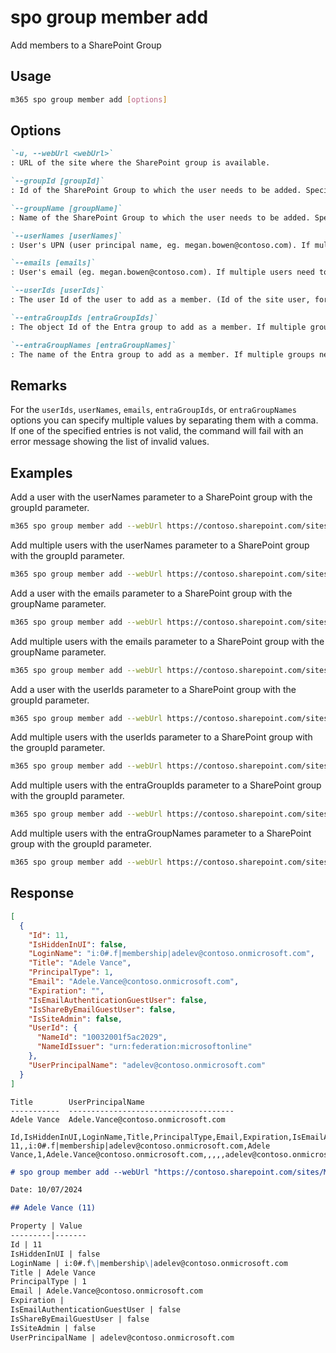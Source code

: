 
# spo group member add

Add members to a SharePoint Group

## Usage

```sh
m365 spo group member add [options]
```

## Options

```md definition-list
`-u, --webUrl <webUrl>`
: URL of the site where the SharePoint group is available.

`--groupId [groupId]`
: Id of the SharePoint Group to which the user needs to be added. Specify either `groupId` or `groupName`.

`--groupName [groupName]`
: Name of the SharePoint Group to which the user needs to be added. Specify either `groupId` or `groupName`.

`--userNames [userNames]`
: User's UPN (user principal name, eg. megan.bowen@contoso.com). If multiple users need to be added, they have to be comma-separated (e.g. megan.bowen@contoso.com,alex.wilber@contoso.com). Specify either `userIds`, `userNames`, `emails`, `entraGroupIds` or `entraGroupNames`.

`--emails [emails]`
: User's email (eg. megan.bowen@contoso.com). If multiple users need to be added, they have to be comma-separated (e.g. megan.bowen@contoso.com,alex.wilber@contoso.com). Specify either `userIds`, `userNames`, `emails`, `entraGroupIds` or `entraGroupNames`.

`--userIds [userIds]`
: The user Id of the user to add as a member. (Id of the site user, for example: 14). If multiple users need to be added, the Ids have to be comma-separated. Specify either `userIds`, `userNames`, `emails`, `entraGroupIds` or `entraGroupNames`.

`--entraGroupIds [entraGroupIds]`
: The object Id of the Entra group to add as a member. If multiple groups need to be added, the Ids have to be comma-separated. Specify either `userIds`, `userNames`, `emails`, `entraGroupIds` or `entraGroupNames`.

`--entraGroupNames [entraGroupNames]`
: The name of the Entra group to add as a member. If multiple groups need to be added, they have to be comma-separated. Specify either `userIds`, `userNames`, `emails`, `entraGroupIds` or `entraGroupNames`.
```

<Global />

## Remarks

For the `userIds`, `userNames`, `emails`, `entraGroupIds`, or `entraGroupNames` options you can specify multiple values by separating them with a comma. If one of the specified entries is not valid, the command will fail with an error message showing the list of invalid values.

## Examples

Add a user with the userNames parameter to a SharePoint group with the groupId parameter.

```sh
m365 spo group member add --webUrl https://contoso.sharepoint.com/sites/SiteA --groupId 5 --userNames "Alex.Wilber@contoso.com"
```

Add multiple users with the userNames parameter to a SharePoint group with the groupId parameter.

```sh
m365 spo group member add --webUrl https://contoso.sharepoint.com/sites/SiteA --groupId 5 --userNames "Alex.Wilber@contoso.com,Adele.Vance@contoso.com"
```

Add a user with the emails parameter to a SharePoint group with the groupName parameter.

```sh
m365 spo group member add --webUrl https://contoso.sharepoint.com/sites/SiteA --groupName "Contoso Site Owners" --emails "Alex.Wilber@contoso.com"
```

Add multiple users with the emails parameter to a SharePoint group with the groupName parameter.

```sh
m365 spo group member add --webUrl https://contoso.sharepoint.com/sites/SiteA --groupName "Contoso Site Owners" --emails "Alex.Wilber@contoso.com,Adele.Vance@contoso.com"
```

Add a user with the userIds parameter to a SharePoint group with the groupId parameter.

```sh
m365 spo group member add --webUrl https://contoso.sharepoint.com/sites/SiteA --groupId 5 --userIds 5
```

Add multiple users with the userIds parameter to a SharePoint group with the groupId parameter.

```sh
m365 spo group member add --webUrl https://contoso.sharepoint.com/sites/SiteA --groupId 5 --userIds "5,12"
```

Add multiple users with the entraGroupIds parameter to a SharePoint group with the groupId parameter.
  
```sh 
m365 spo group member add --webUrl https://contoso.sharepoint.com/sites/SiteA --groupId 5 --entraGroupIds "f2fb2f10-cfd2-4054-8ffd-64533657a5ab,3e86049e-89e6-4c27-bccb-d7549f0bbd06"
```

Add multiple users with the entraGroupNames parameter to a SharePoint group with the groupId parameter.
  
```sh 
m365 spo group member add --webUrl https://contoso.sharepoint.com/sites/SiteA --groupId 5 --entraGroupNames "Azure group one, Azure group two" 
```

## Response

<Tabs>
  <TabItem value="JSON">

  ```json
  [
    {
      "Id": 11,
      "IsHiddenInUI": false,
      "LoginName": "i:0#.f|membership|adelev@contoso.onmicrosoft.com",
      "Title": "Adele Vance",
      "PrincipalType": 1,
      "Email": "Adele.Vance@contoso.onmicrosoft.com",
      "Expiration": "",
      "IsEmailAuthenticationGuestUser": false,
      "IsShareByEmailGuestUser": false,
      "IsSiteAdmin": false,
      "UserId": {
        "NameId": "10032001f5ac2029",
        "NameIdIssuer": "urn:federation:microsoftonline"
      },
      "UserPrincipalName": "adelev@contoso.onmicrosoft.com"
    }
  ]
  ```

  </TabItem>
  <TabItem value="Text">

  ```text
  Title        UserPrincipalName
  -----------  -------------------------------------
  Adele Vance  Adele.Vance@contoso.onmicrosoft.com
  ```

  </TabItem>
  <TabItem value="CSV">

  ```csv
  Id,IsHiddenInUI,LoginName,Title,PrincipalType,Email,Expiration,IsEmailAuthenticationGuestUser,IsShareByEmailGuestUser,IsSiteAdmin,UserPrincipalName
  11,,i:0#.f|membership|adelev@contoso.onmicrosoft.com,Adele Vance,1,Adele.Vance@contoso.onmicrosoft.com,,,,,adelev@contoso.onmicrosoft.com
  ```

  </TabItem>
  <TabItem value="Markdown">

  ```md
  # spo group member add --webUrl "https://contoso.sharepoint.com/sites/Marketing" --groupId "5" --userNames "AdeleV@contoso.onmicrosoft.com"

  Date: 10/07/2024

  ## Adele Vance (11)

  Property | Value
  ---------|-------
  Id | 11
  IsHiddenInUI | false
  LoginName | i:0#.f\|membership\|adelev@contoso.onmicrosoft.com
  Title | Adele Vance
  PrincipalType | 1
  Email | Adele.Vance@contoso.onmicrosoft.com
  Expiration |
  IsEmailAuthenticationGuestUser | false
  IsShareByEmailGuestUser | false
  IsSiteAdmin | false
  UserPrincipalName | adelev@contoso.onmicrosoft.com
  ```

  </TabItem>
</Tabs>
